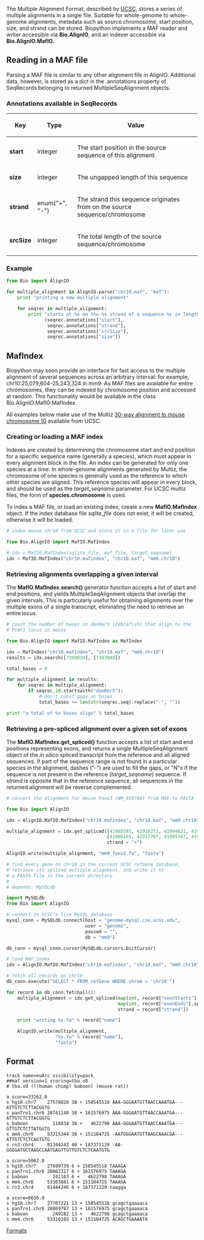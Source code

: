 [[Category:Formats|Formats]]
The Multiple Alignment Format, described by [http://genome.ucsc.edu/FAQ/FAQformat.html#format5 UCSC], stores a series of multiple alignments in a single file.  Suitable for whole-genome to whole-genome alignments, metadata such as source chromosome, start position, size, and strand can be stored.  Biopython implements a MAF reader and writer accessible via '''Bio.AlignIO''', and an indexer accessible via '''Bio.AlignIO.MafIO'''.

==Reading in a MAF file==
Parsing a MAF file is similar to any other alignment file in AlignIO.  Additional data, however, is stored as a dict in the .annotations property of SeqRecords belonging to returned MultipleSeqAlignment objects.

===Annotations available in SeqRecords===
{| border="1" cellpadding="4" cellspacing="0"
! Key
! Type
! Value
|-
| '''start'''
| integer
| The start position in the source sequence of this alignment
|-
| '''size'''
| integer
| The ungapped length of this sequence
|-
| '''strand'''
| enum("+", "-")
| The strand this sequence originates from on the source sequence/chromosome
|-
| '''srcSize'''
| integer
| The total length of the source sequence/chromosome
|}

===Example===
<source lang=Python>
from Bio import AlignIO

for multiple_alignment in AlignIO.parse("chr10.maf", "maf"):
    print "printing a new multiple alignment"

    for seqrec in multiple_alignment:
        print "starts at %s on the %s strand of a sequence %s in length, and runs for %s bp" % \
              (seqrec.annotations["start"],
               seqrec.annotations["strand"],
               seqrec.annotations["srcSize"],
               seqrec.annotations["size"])
</source>

==MafIndex==
Biopython may soon provide an interface for fast access to the multiple alignment of several sequences across an arbitrary interval: for example, chr10:25,079,604-25,243,324 in mm9.  As MAF files are available for entire chromosomes, they can be indexed by chromosome position and accessed at random.  This functionality would be available in the class Bio.AlignIO.MafIO.MafIndex.

All examples below make use of the Multiz [http://hgdownload.cse.ucsc.edu/goldenPath/currentGenomes/Mus_musculus/multiz30way/maf/chr10.maf.gz 30-way alignment to mouse chromosome 10] available from UCSC.

===Creating or loading a MAF index===

Indexes are created by determining the chromosome start and end position for a specific sequence name (generally a species), which must appear in every alignment block in the file.  An index can be generated for only one species at a time.  In whole-genome alignments generated by Multiz, the chromosome of one species is generally used as the reference to which other species are aligned.  This reference species will appear in every block, and should be used as the ''target_seqname'' parameter.  For UCSC multiz files, the form of '''species.chromosome''' is used.

To index a MAF file, or load an existing index, create a new '''MafIO.MafIndex''' object.  If the index database file ''sqlite_file'' does not exist, it will be created, otherwise it will be loaded.

<source lang=Python>
# index mouse chr10 from UCSC and store it in a file for later use

from Bio.AlignIO import MafIO.MafIndex

# idx = MafIO.MafIndex(sqlite_file, maf_file, target_seqname)
idx = MafIO.MafIndex("chr10.mafindex", "chr10.maf", "mm9.chr10")
</source>

===Retrieving alignments overlapping a given interval===

The '''MafIO.MafIndex.search()''' generator function accepts a list of start and end positions, and yields MultipleSeqAlignment objects that overlap the given intervals.  This is particularly useful for obtaining alignments over the multiple exons of a single transcript, eliminating the need to retrieve an entire locus.

<source lang=Python>
# count the number of bases in danRer5 (Zebrafish) that align to the
# Pcmt1 locus in mouse

from Bio.AlignIO import MafIO.MafIndex as MafIndex

idx = MafIndex("chr10.mafindex", "chr10.maf", "mm9.chr10")
results = idx.search([7350034], [7383048])

total_bases = 0

for multiple_alignment in results:
    for seqrec in multiple_alignment:
        if seqrec.id.startswith("danRer5"):
            # don't count gaps as bases
            total_bases += len(str(seqrec.seq).replace("-", ""))

print "a total of %s bases align" % total_bases
</source>

===Retrieving a pre-spliced alignment over a given set of exons===

The '''MafIO.MafIndex.get_spliced()''' function accepts a list of start and end positions representing exons, and returns a single MultipleSeqAlignment object of the ''in silico'' spliced transcript from the reference and all aligned sequences.  If part of the sequence range is not found in a particular species in the alignment, dashes ("-") are used to fill the gaps, or "N"s if the sequence is not present in the reference (''target_seqname'') sequence.  If ''strand'' is opposite that in the reference sequence, all sequences in the returned alignment will be reverse complemented.

<source lang=Python>
# convert the alignment for mouse Foxo3 (NM_019740) from MAF to FASTA

from Bio import AlignIO

idx = AlignIO.MafIO.MafIndex("chr10.mafindex", "chr10.maf", "mm9.chr10")

multiple_alignment = idx.get_spliced([41905591, 41916271, 41994621, 41996331],
                                     [41906101, 41917707, 41995347, 41996548],
                                     strand = "+")

AlignIO.write(multiple_alignment, "mm9_foxo3.fa", "fasta")
</source>

<source lang=Python>
# find every gene on chr10 in the current UCSC refGene database,
# retrieve its spliced multiple alignment, and write it to
# a FASTA file in the current directory
#
# depends: MySQLdb

import MySQLdb
from Bio import AlignIO

# connect to UCSC's live MySQL database
mysql_conn = MySQLdb.connect(host = "genome-mysql.cse.ucsc.edu",
                             user = "genome",
                             passwd = "", 
                             db = "mm9")

db_conn = mysql_conn.cursor(MySQLdb.cursors.DictCursor)

# load MAF index
idx = AlignIO.MafIO.MafIndex("chr10.mafindex", "chr10.maf", "mm9.chr10")

# fetch all records on chr10
db_conn.execute("SELECT * FROM refGene WHERE chrom = 'chr10'")

for record in db_conn.fetchall():
    multiple_alignment = idx.get_spliced(map(int, record["exonStarts"].split(",")[:-1]),
                                         map(int, record["exonEnds"].split(",")[:-1]),
                                         strand = record["strand"])

    print "writing %s.fa" % record["name"]

    AlignIO.write(multiple_alignment,
                  "%s.fa" % record["name"],
                  "fasta")
</source>

==Format==
<pre>
track name=euArc visibility=pack
##maf version=1 scoring=tba.v8 
# tba.v8 (((human chimp) baboon) (mouse rat)) 
                   
a score=23262.0     
s hg18.chr7    27578828 38 + 158545518 AAA-GGGAATGTTAACCAAATGA---ATTGTCTCTTACGGTG
s panTro1.chr6 28741140 38 + 161576975 AAA-GGGAATGTTAACCAAATGA---ATTGTCTCTTACGGTG
s baboon         116834 38 +   4622798 AAA-GGGAATGTTAACCAAATGA---GTTGTCTCTTATGGTG
s mm4.chr6     53215344 38 + 151104725 -AATGGGAATGTTAAGCAAACGA---ATTGTCTCTCAGTGTG
s rn3.chr4     81344243 40 + 187371129 -AA-GGGGATGCTAAGCCAATGAGTTGTTGTCTCTCAATGTG
                   
a score=5062.0                    
s hg18.chr7    27699739 6 + 158545518 TAAAGA
s panTro1.chr6 28862317 6 + 161576975 TAAAGA
s baboon         241163 6 +   4622798 TAAAGA 
s mm4.chr6     53303881 6 + 151104725 TAAAGA
s rn3.chr4     81444246 6 + 187371129 taagga

a score=6636.0
s hg18.chr7    27707221 13 + 158545518 gcagctgaaaaca
s panTro1.chr6 28869787 13 + 161576975 gcagctgaaaaca
s baboon         249182 13 +   4622798 gcagctgaaaaca
s mm4.chr6     53310102 13 + 151104725 ACAGCTGAAAATA
</pre>